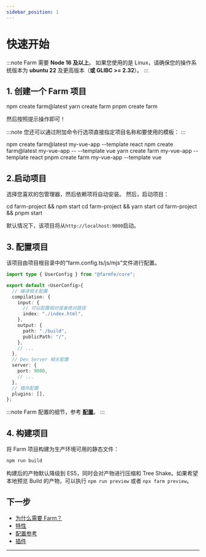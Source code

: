 ```yaml
---
sidebar_position: 1
---
```



# 快速开始

:::note
Farm 需要 **Node 16 及以上**。 如果您使用的是 Linux，请确保您的操作系统版本为 **ubuntu 22** 及更高版本（**或 GLIBC >= 2.32**）。
:::

## 1. 创建一个 Farm 项目

<Tabs>
  <TabItem value="npm" label="npm">
    <CodeBlock>npm create farm@latest</CodeBlock>
  </TabItem>
  <TabItem value="yarn" label="yarn">
    <CodeBlock>yarn create farm</CodeBlock>
  </TabItem>
  <TabItem value="pnpm" label="pnpm">
    <CodeBlock>pnpm create farm</CodeBlock>
  </TabItem>
</Tabs>

然后按照提示操作即可！

:::note
您还可以通过附加命令行选项直接指定项目名称和要使用的模板：
:::

<Tabs>
  <TabItem value="npm 6.x" label="npm 6.x">
    <CodeBlock>npm create farm@latest my-vue-app --template react</CodeBlock>
  </TabItem>
  <TabItem value="npm 7+" label="npm 7+">
    <CodeBlock>npm create farm@latest my-vue-app -- --template vue</CodeBlock>
  </TabItem>
  <TabItem value="yarn" label="yarn">
    <CodeBlock>yarn create farm my-vue-app --template react</CodeBlock>
  </TabItem>
  <TabItem value="pnpm" label="pnpm">
    <CodeBlock>pnpm create farm my-vue-app --template vue</CodeBlock>
  </TabItem>
</Tabs>


## 2.启动项目

选择您喜欢的包管理器，然后依赖项将自动安装。
然后，启动项目：

<Tabs>
  <TabItem value="npm" label="npm">
    <CodeBlock>cd farm-project && npm start</CodeBlock>
  </TabItem>
  <TabItem value="yarn" label="yarn">
    <CodeBlock>cd farm-project && yarn start</CodeBlock>
  </TabItem>
  <TabItem value="pnpm" label="pnpm">
    <CodeBlock>cd farm-project && pnpm start</CodeBlock>
  </TabItem>
</Tabs>

默认情况下，该项目将从`http://localhost:9000`启动。

## 3. 配置项目

该项目由项目根目录中的“farm.config.ts/js/mjs”文件进行配置。

```ts title="farm.config.ts"
import type { UserConfig } from "@farmfe/core";

export default <UserConfig>{
  // 编译相关配置
  compilation: {
    input: {
      // 可以配置相对或者绝对路径
      index: "./index.html",
    },
    output: {
      path: "./build",
      publicPath: "/",
    },
    // ...
  },
  // Dev Server 相关配置
  server: {
    port: 9000,
    // ...
  },
  // 插件配置
  plugins: [],
};
```

:::note
Farm 配置的细节，参考 **[配置](/docs/config/farm-config)**。
:::

## 4. 构建项目
将 Farm 项目构建为生产环境可用的静态文件：

```bash
npm run build
```

构建后的产物默认降级到 ES5，同时会对产物进行压缩和 Tree Shake。如果希望本地预览 Build 的产物，可以执行 `npm run preview` 或者 `npx farm preview`。

## 下一步

- [为什么需要 Farm？](/docs/why-farm)
- [特性](/docs/features/html)
- [配置参考](/docs/config/farm-config)
- [插件](/docs/plugins/official-plugins/overview)
---